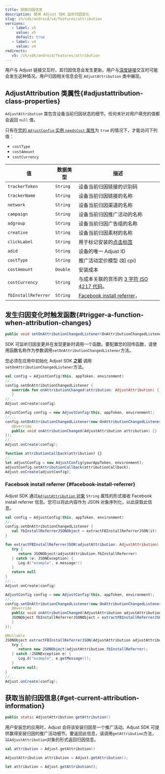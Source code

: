 ```yaml
---
title: 获取归因信息
description: 使用 Adjust SDK 监听归因变化
slug: zh/sdk/android/v4/features/attribution
versions:
   - label: v5
     value: v5
     default: true
   - label: v4
     value: v4
redirects:
   v5: /zh/sdk/android/features/attribution
---
```


用户与 Adjust 链接交互时，其归因信息会发生更新。用户与[深度链接](https://help.adjust.com/zh/article/deep-links)交互时可能会发生这种情况。用户归因相关信息会在 `AdjustAttribution` 类中展现。

## AdjustAttribution 类属性{#adjustattribution-class-properties}

`AdjustAttribution` 类包含设备当前归因状态的细节。任何未针对用户填充的值都会返回 `null` 值。

<Callout type="note">

只有在[您的 `AdjustConfig` 实例 `needsCost` 属性](/zh/sdk/android/configuration#enable-cost-data-sending)为 `true` 的情况下，才能访问下列值：

- `costType`
- `costAmount`
- `costCurrency`

</Callout>

| 值                  | 数据类型 | 描述                                                                                          |
| ------------------- | -------- | --------------------------------------------------------------------------------------------- |
| `trackerToken`      | `String` | 设备当前归因链接的识别码                                                                      |
| `trackerName`       | `String` | 设备当前归因链接的名称                                                                        |
| `network`           | `String` | 设备当前归因渠道的名称                                                                        |
| `campaign`          | `String` | 设备当前归因推广活动的名称                                                                    |
| `adgroup`           | `String` | 设备当前归因广告组的名称                                                                      |
| `creative`          | `String` | 设备当前归因素材的名称                                                                        |
| `clickLabel`        | `String` | 用于标记安装的[点击标签](https://help.adjust.com/zh/article/user-rewards)                     |
| `adid`              | `String` | 设备的唯一 Adjust ID                                                                          |
| `costType`          | `String` | 推广活动定价模型 \(如 cpi\)                                                                   |
| `costAmount`        | `Double` | 安装成本                                                                                      |
| `costCurrency`      | `String` | 与成本关联的货币的 [3 字符 ISO 4217 代码](https://www.iban.com/currency-codes)。              |
| `fbInstallReferrer` | `String` | [Facebook install referrer](https://developers.facebook.com/docs/app-ads/install-referrer/)， |

## 发生归因变化时触发函数{#trigger-a-function-when-attribution-changes}

<CodeBlock title="方法签名">

```java
public void setOnAttributionChangedListener(OnAttributionChangedListener onAttributionChangedListener)
```

</CodeBlock>

SDK 可监听归因变更并在发现更新时调用一个函数。要配置您的回传函数，请使用函数名称作为参数调用`setOnAttributionChangedListener`方法。

<Callout type="important">

您必须在应用中初始化 Adjust SDK **之前** 调用`setOnAttributionChangedListener`方法。

</Callout>
<Tabs> <Tab title="Kotlin" sync="kotlin">

```kotlin
val config = AdjustConfig(this, appToken, environment)
//...
config.setOnAttributionChangedListener {
   override fun onAttributionChanged(attribution: AdjustAttribution) {}
   }
//...
Adjust.onCreate(config)
```

</Tab>
<Tab title="Java" sync="java">

```java
AdjustConfig config = new AdjustConfig(this, appToken, environment);
//...
config.setOnAttributionChangedListener(new OnAttributionChangedListener() {
   @Override
   public void onAttributionChanged(AdjustAttribution attribution) {}
});
//...
Adjust.onCreate(config);
```

</Tab>
<Tab title="Javascript" sync="js">

```js
function attributionCallback(attribution) {}
//...
let adjustConfig = new AdjustConfig(yourAppToken, environment);
adjustConfig.setAttributionCallback(attributionCallback);
Adjust.onCreate(adjustConfig);
```

</Tab>
</Tabs>

### Facebook install referrer {#facebook-install-referrer}

Adjust SDK 通过[`AdjustAttribution` 对象](#adjustattribution-class-properties) `String` 属性的形式接收 Facebook install referrer 信息。您可以将此内容作为 JSON 对象序列化，以此获取此信息。

<Tabs>
<Tab title="Kotlin" sync="kotlin">

```kotlin
val config = AdjustConfig(this, appToken, environment)
//...
config.setOnAttributionChangedListener {
   val fbInstallReferrerJSONObject = extractFBInstallReferrerJSON(it)
}

fun extractFBInstallReferrerJSON(adjustAttribution: AdjustAttribution): JSONObject? {
   try {
      return JSONObject(adjustAttribution.fbInstallReferrer)
   } catch (e: JSONException) {
      Log.d("example", e.message!!)
   }
   return null
}
//...
Adjust.onCreate(config)
```

</Tab>
<Tab title="Java" sync="java">

```java
AdjustConfig config = new AdjustConfig(this, appToken, environment);
//...
config.setOnAttributionChangedListener(new OnAttributionChangedListener() {
   @Override
   public void onAttributionChanged(AdjustAttribution adjustAttribution) {
   JSONObject fbInstallReferrerJSONObject = extractFBInstallReferrerJSON(adjustAttribution);
   }
});

@Nullable
JSONObject extractFBInstallReferrerJSON(AdjustAttribution adjustAttribution) {
   try {
      return new JSONObject(adjustAttribution.fbInstallReferrer);
   } catch (JSONException e) {
      Log.d("example", e.getMessage());
   }
   return null;
}
//...
Adjust.onCreate(config);
```

</Tab>
</Tabs>

## 获取当前归因信息{#get-current-attribution-information}

<CodeBlock title="方法签名">

```java
public static AdjustAttribution getAttribution()
```

</CodeBlock>

用户安装您的应用时，Adjust 会将该安装归因至一个推广活动。Adjust SDK 可提供赢得安装归因的推广活动细节。要返回此信息，请调用`getAttribution`方法，以`AdjustAttribution`对象的形式返回归因信息。

<Tabs>
<Tab title="Kotlin" sync="kotlin">

```kotlin
val attribution = Adjust.getAttribution()
```

</Tab>
<Tab title="Java" sync="java" >

```java
AdjustAttribution attribution = Adjust.getAttribution();
```

</Tab>
<Tab title="Javascript" sync="js" >

```js
let attribution = Adjust.getAttribution();
```

</Tab>
</Tabs>
